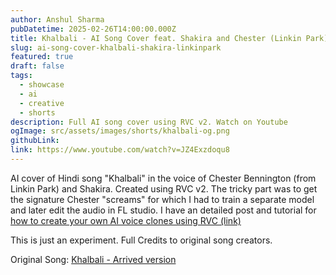 ```yaml
---
author: Anshul Sharma
pubDatetime: 2025-02-26T14:00:00.000Z
title: Khalbali - AI Song Cover feat. Shakira and Chester (Linkin Park)
slug: ai-song-cover-khalbali-shakira-linkinpark
featured: true
draft: false
tags:
  - showcase
  - ai
  - creative
  - shorts
description: Full AI song cover using RVC v2. Watch on Youtube
ogImage: src/assets/images/shorts/khalbali-og.png
githubLink: 
link: https://www.youtube.com/watch?v=JZ4Exzdoqu8
---
```


AI cover of Hindi song "Khalbali" in the voice of Chester Bennington (from Linkin Park) and Shakira. Created using RVC v2. The tricky part was to get the signature Chester "screams" for which I had to train a separate model and later edit the audio in FL studio. 
I have an detailed post and tutorial for [how to create your own AI voice clones using RVC (link)](/posts/ai-song-covers-using-rvc/)

<YouTube id="JZ4Exzdoqu8" title="Khalbali - AI Song Cover feat. Shakira and Chester (Linkin Park)"/>

This is just an experiment. Full Credits to original song creators.

Original Song: [Khalbali - Arrived version](https://www.youtube.com/watch?v=ZNqYUozZVw8&t=0s)
